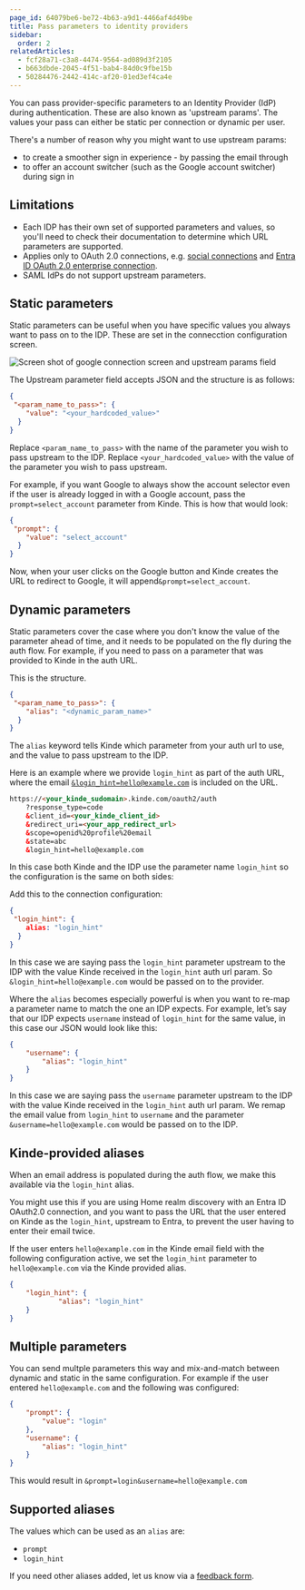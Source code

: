 ```yaml
---
page_id: 64079be6-be72-4b63-a9d1-4466af4d49be
title: Pass parameters to identity providers
sidebar:
  order: 2
relatedArticles:
  - fcf28a71-c3a8-4474-9564-ad089d3f2105
  - b663dbde-2045-4f51-bab4-84d0c9fbe15b
  - 50284476-2442-414c-af20-01ed3ef4ca4e
---
```


You can pass provider-specific parameters to an Identity Provider (IdP) during authentication. These are also known as 'upstream params'. The values your pass can either be static per connection or dynamic per user.

There's a number of reason why you might want to use upstream params:
- to create a smoother sign in experience - by passing the email through
- to offer an account switcher (such as the Google account switcher) during sign in

## Limitations

- Each IDP has their own set of supported parameters and values, so you'll need to check their documentation to determine which URL parameters are supported.
- Applies only to OAuth 2.0 connections, e.g. [social connections](/authenticate/social-sign-in/add-social-sign-in/) and [Entra ID OAuth 2.0 enterprise connection](/authenticate/enterprise-connections/azure/).
- SAML IdPs do not support upstream parameters.

## Static parameters

Static parameters can be useful when you have specific values you always want to pass on to the IDP. These are set in the connecction configuration screen.

![Screen shot of google connection screen and upstream params field](https://imagedelivery.net/skPPZTHzSlcslvHjesZQcQ/3fa86bd8-9005-4022-7118-fc93ce4f4a00/public)

The Upstream parameter field accepts JSON and the structure is as follows:

```json
{
 "<param_name_to_pass>": {
    "value": "<your_hardcoded_value>"
  }
}

```

Replace `<param_name_to_pass>` with the name of the parameter you wish to pass upstream to the IDP.
Replace `<your_hardcoded_value>` with the value of the parameter you wish to pass upstream.

For example, if you want Google to always show the account selector even if the user is already logged in with a Google account, pass the `prompt=select_account` parameter from Kinde. 
This is how that would look:

```json
{
 "prompt": {
    "value": "select_account"
  }
}

```

Now, when your user clicks on the Google button and Kinde creates the URL to redirect to Google, it will append`&prompt=select_account`.

## Dynamic parameters

Static parameters cover the case where you don't know the value of the parameter ahead of time, and it needs to be populated on the fly during the auth flow. For example, if you need to pass on a parameter that was provided to Kinde in the auth URL.

This is the structure.

```json
{
 "<param_name_to_pass>": {
    "alias": "<dynamic_param_name>"
  }
}

```

The `alias` keyword tells Kinde which parameter from your auth url to use, and the value to pass upstream to the IDP.

Here is an example where we provide `login_hint` as part of the auth URL, where the email [`&login_hint=hello@example.com`](mailto:&login_hint=hello@example.com) is included on the URL.

```html
https://<your_kinde_sudomain>.kinde.com/oauth2/auth
	?response_type=code
	&client_id=<your_kinde_client_id>
	&redirect_uri=<your_app_redirect_url>
	&scope=openid%20profile%20email
	&state=abc
	&login_hint=hello@example.com
```

In this case both Kinde and the IDP use the parameter name `login_hint` so the configuration is the same on both sides:

Add this to the connection configuration:

```json
{
 "login_hint": {
    alias: "login_hint"
  }
}

```

In this case we are saying pass the `login_hint` parameter upstream to the IDP with the value Kinde received in the `login_hint` auth url param. So `&login_hint=hello@example.com` would be passed on to the provider.

Where the `alias` becomes especially powerful is when you want to re-map a parameter name to match the one an IDP expects. For example, let’s say that our IDP expects `username`  instead of `login_hint` for the same value, in this case our JSON would look like this:

```json
{
	"username": {
		"alias": "login_hint"
	}
}
```

In this case we are saying pass the `username` parameter upstream to the IDP with the value Kinde received in the `login_hint` auth url param. We remap the email value from `login_hint` to `username` and the parameter `&username=hello@example.com` would be passed on to the IDP.

## Kinde-provided aliases

When an email address is populated during the auth flow, we make this available via the `login_hint` alias.

You might use this if you are using Home realm discovery with an Entra ID OAuth2.0 connection, and you want to pass the URL that the user entered on Kinde as the `login_hint`, upstream to Entra, to prevent the user having to enter their email twice.

If the user enters `hello@example.com` in the Kinde email field with the following configuration active, we set the `login_hint` parameter to `hello@example.com` via the Kinde provided alias.

```json
{
	"login_hint": {
			"alias": "login_hint"
	}
}
```

## Multiple parameters

You can send multple parameters this way and mix-and-match between dynamic and static in the same configuration. For example if the user entered `hello@example.com` and the following was configured:

```json
{
	"prompt": {
		"value": "login"
	},
	"username": {
		"alias": "login_hint"
	}
}

```

This would result in `&prompt=login&username=hello@example.com`

## Supported aliases

The values which can be used as an `alias` are:

- `prompt`
- `login_hint`

If you need other aliases added, let us know via a [feedback form](https://updates.kinde.com/).
